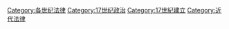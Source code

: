 {{category pair|16世紀法律|18世紀法律}}

[[Category:各世纪法律|Category:各世纪法律]]
[[Category:17世纪政治|Category:17世纪政治]]
[[Category:17世紀建立|Category:17世紀建立]]
[[Category:近代法律|Category:近代法律]]